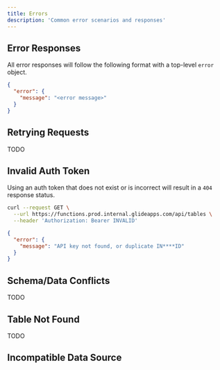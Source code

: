 ```yaml
---
title: Errors
description: 'Common error scenarios and responses'
---
```


## Error Responses

All error responses will follow the following format with a top-level `error` object.

```json
{
  "error": {
    "message": "<error message>"
  }
}
```

## Retrying Requests

TODO

## Invalid Auth Token

Using an auth token that does not exist or is incorrect will result in a `404` response status.

```bash
curl --request GET \
  --url https://functions.prod.internal.glideapps.com/api/tables \
  --header 'Authorization: Bearer INVALID'
```

```json
{
  "error": {
    "message": "API key not found, or duplicate IN****ID"
  }
}
```

## Schema/Data Conflicts

TODO

## Table Not Found

TODO

## Incompatible Data Source